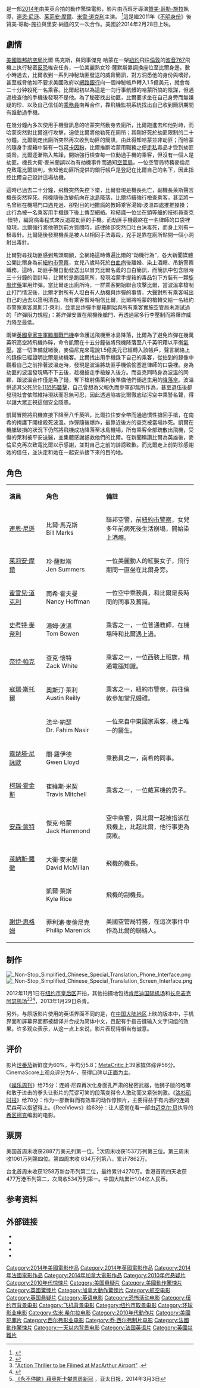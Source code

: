 {{noteta
|T=zh-cn:空中营救;zh-tw:空中救援;zh-hk:直航殺機;
|G1=Movie
|G2=Show
|1=zh-cn:米歇尔·道克瑞;zh-hk:米雪·道克利;zh-tw:蜜雪兒·道克瑞;
|2=zh-cn:露皮塔·尼永奥;zh-tw:露琵塔·尼詠歐;zh-hk:雷碧達·尼安高;
|3=zh-hk:贊美·哥勒-施拉;zh-cn:佐米·希尔拉;zh-tw:豪梅·寇勒特-瑟拉;
|4=zh-hk:茱莉安·摩亞;zh-cn:朱利安·摩尔;zh-tw:茱莉安·摩爾;
|5=zh-hk:里安·納遜;zh-cn:连姆·尼森;zh-tw:連恩·尼遜;
|6=zh-cn:空中营救;zh-tw:空中救援;zh-hk:直航殺機;
}}
{{Infobox film
| name = 空中救援
| original_name = ''{{lang|en|Non-Stop}}''
| image = Non-Stop2014Poster.jpg
| alt =
| caption = 美國海報
| director = [[豪梅·寇勒特-瑟拉|豪梅·寇勒特-瑟拉]]
| producer = [[Joel_Silver|Joel Silver]]<br>Alex Heineman<br>Steve Richards<br>Andrew Rona
| writer = Christopher Roach<br>John W. Richardson
| starring = [[連恩·尼遜|連恩·尼遜]]<br>[[茱莉安·摩爾|茱莉安·摩爾]]<br>[[米雪·道克利|米雪·道克利]]<br>[[史考特·麥奈利|史考特·麥奈利]] <br>[[Corey_Stoll|Corey Stoll]]
| music = [[John_Ottman|John Ottman]]
| cinematography = Flavio Martínez Labiano
| editing = [[Jim_May|Jim May]]
| studio = [[Silver_Pictures|Silver Pictures]]<br>[[StudioCanal|StudioCanal]]<br>[[LoveFilm|LoveFilm]]
| distributor = [[環球影業|環球影業]]
| released = {{Film date|2014|01|27|[[巴黎|巴黎]]|2014|02|26|法國|2014|02|28|美國|2014|03|14|臺灣|2014|09|19|中國大陸}}
| runtime = 106分鐘
| country = {{UK}}<br>{{FRA}}<br>{{USA}}
| language = 英語<br>法語
| budget = $5000萬美元
| gross = $2.22億美元<ref>{{cite web |url=http://www.boxofficemojo.com/movies/?page=main&id=nonstop.htm |title=Non-Stop (2014) |publisher=[[Box_Office_Mojo|Box Office Mojo]] |date=2014-04-14 |accessdate=2014-04-16 |archive-date=2019-01-06 |archive-url=https://web.archive.org/web/20190106055221/https://www.boxofficemojo.com/movies/?page=main&id=nonstop.htm |dead-url=no }}</ref>
| cn_name = 空中营救
| hk_name = 直航殺機
| tw_name = 空中救援
}}
{{作品名稱|name=''Non-Stop''|hk=直航殺機|tw=空中救援|cn=空中营救}}是一部[[2014年電影|2014年]]由美英合拍的動作驚悚電影，影片由西班牙導演[[贊美·哥勒施拉|贊美·哥勒-施拉]]執導，[[連恩·尼遜|連恩·尼遜]]、[[茱莉安·摩爾|茱莉安·摩爾]]、[[米雪·道克利|米雪·道克利]]主演。 <ref name="collider-synopsis">{{cite web |publisher=Collider.com |last=Chitwood |first=Adam |title=First Synopsis for Director Jaume Collet-Serra's NON-STOP Starring Liam Neeson |url=http://collider.com/non-stop-synopsis-liam-neeson/209053 |date=2012-11-08 |accessdate=2012-12-11 |deadurl=yes |archiveurl=https://web.archive.org/web/20121211012945/http://collider.com/non-stop-synopsis-liam-neeson/209053 |archivedate=2012年12月11日 |df= }}</ref>這是繼2011年《[[不明身份|不明身份]]》後贊美·哥勒-施拉與里安·納遜的又一次合作。美國於2014年2月28日上映。

==劇情== 
[[美國聯邦航空總署|美國聯邦航空局]]{{link-en|聯邦空警|Federal Air Marshal Service}}比爾·馬克斯，與同事傑克·哈蒙在一架[[紐約|紐約]]飛往[[倫敦|倫敦]]的[[波音767|波音767]]飛機上执行秘密[[反恐|反恐]]維安任务，一位美麗熟女珍·薩默斯靠調換座位至比爾身邊。數小時過去，比爾收到一系列神秘劫匪發送的威脅簡訊，對方洞悉他的身份與嗜好，甚至威脅他如不要求美國政府以[[網路銀行|網路銀行]]向一個神秘帳戶轉入1.5億美元，就會每二十分钟殺死一名乘客。比爾起初以為這是一向行事骯髒的哈蒙所搞的陰謀，但通過檢查他的手機後發現不是他。為了秘密找出劫匪，比爾要求坐在自己身旁而無嫌疑的珍、以及自己信任的[[空中乘务员|乘務員]]南希合作，靠飛機監視系統找出自己收到簡訊期間有誰動過手機。

在幾分鐘內多次使用手機發訊息的哈蒙突然動身去廁所，比爾跑進去和他對峙，而哈蒙突然對比爾進行攻擊，迫使比爾將他勒死在廁所；其剛好死於劫匪限制的二十分鐘。比爾剛走出廁所突然再次收到劫匪的簡訊，由此得知哈蒙並非劫匪；而哈蒙的隨身手提箱中裝有一包[[可卡因|可卡因粉]]，比爾推斷哈蒙用職務之便[[走私|走私]]毒品才受到劫匪威脅。比爾逐漸陷入焦躁，開始強行檢查每一位動過手機的乘客，但沒有一個人是劫匪。機長大衛·麥米蘭誤以為有劫機事件而通知[[空中運輸管理局|空管局]]，一位空管局特務麥倫尼克致電比爾談判，告知他劫匪所提供的銀行帳戶是登記在比爾自己的名下，因此指控比爾自己設計這場劫機。

這時已過去二十分鐘，飛機突然失控下墜，比爾發現是機長死亡，副機長萊斯聲言機長突然猝死。飛機隨後改變航向在[[冰島|冰島]]降落，比爾持續強行檢查乘客，甚至將一名曾經在機場門口遇見過、卻對目的地撒謊的教師乘客湯姆·波溫四處推推搡搡；此行為被一名乘客用手機錄下後上傳至網絡。珍結識一位坐在頭等艙的技術員查克·懷特，編寫病毒程式來反追蹤劫匪的手機。而劫匪手機最終在一名律師的口袋裡發現，比爾強行將他帶到前方質問時，該律師卻突然口吐白沫毒死，而身上別有一根毒針。比爾隨後發現機長是被人以相同手法毒殺，兇手是靠在廁所鉆開一個小洞射出毒針。

比爾對尋找劫匪感到焦頭爛額，全網絡這時傳遍比爾的“劫機行為”，各大新聞媒體公開比爾身為前[[紐約市警察局|紐約市警察]]，女兒八歲時死於[[白血病|白血病]]後離婚、染上酒癮、吊銷警察職務。這時，劫匪手機自動發送出以冒充比爾名義的自白簡訊，而簡訊中包含限時三十分鐘的倒計時，比爾於是跑回廁所，發現哈蒙手提箱的毒品包下方裝有一顆[[黑索金|旋風炸藥]]軍用炸彈。當比爾走出廁所時，一群乘客開始聯合攻擊比爾，當波溫拿槍制止打鬥情況後，比爾才對所有人坦白有人劫機與炸彈的事情，大聲對所有乘客喊出自己的過去以證明清白。所有乘客暫時相信比爾，比爾將哈蒙的槍轉交給一名紐約市警察乘客奧斯汀·萊利，並拿出炸彈手提箱開始與所有乘客實施空管局未測試過的「炸彈阻力規程」：將炸彈安置在飛機後艙門，再透過眾多行李壓制而將爆炸威力降至最低。

兩架[[英國皇家空軍|英國皇家空軍]][[颱風戰鬥機|颱風戰鬥機]]奉命護送飛機至冰島降落，比爾為了避免炸彈在幾萬英呎高空將飛機炸碎，命令凱爾在十五分鐘後將飛機降落至八千英呎藉以平衡[[氣壓|氣壓]]。當一切準備就緒後，麥倫尼克來電說1.5億美元已經轉入該帳戶，聲言網絡上的錄像已經證明比爾是劫機客。比爾找出用手機錄下自己的乘客，從拍到的錄像中觀看自己之前拎著波溫走時，發現是波溫將劫匪手機偷偷塞進律師的口袋裡。身為劫匪的波溫發現瞞不下去後，趁機搶走手槍躲入後方。而查克同時身為波溫的同夥，跟波溫合作僅是為了錢，奪下槍射傷萊利後準備他們倆逃生用的[[降落傘|降落傘]]。波溫供述其父死於[[九一一袭击事件|9·11恐怖襲擊]]，自己曾想為父報仇而參軍卻無所作為，甚至退伍後都發現社會依然維持現狀而忍無可忍，因此透過陷害比爾徹底玷污空中乘警名聲，得以讓大眾正視這個安全隱患。

凱爾冒險將飛機直接下降至八千英呎，比爾拉住安全帶而通過慣性搶回手槍，在南希的掩護下開槍殺死波溫。炸彈隨後爆炸，最靠近後方的查克被當場炸死。凱爾在機艙破損的狀況下仍然將飛機成功降落至冰島機場，所有乘客全部疏散出飛機，受傷的萊利被平安送醫，並集體感謝拯救他們的比爾。在新聞稱讚比爾為英雄後，麥倫尼克再次致電比爾以示感謝，並對自己之前的誹謗致歉。而比爾走上前對珍感謝她的信任，並決定和她在一起安排接下來的目的地。

==角色==
{|class="wikitable" width="60%" style="font-size:89%;"
|- style="background:cornflowerblue; color:white" align=center
|style="width:6%"|'''演員'''
|style="width:6%"|'''角色'''
|style="width:15%"|'''備註'''
|-align=center 
|[[連恩·尼遜|連恩·尼遜]] || 比爾·馬克斯<br/>Bill Marks || 聯邦空警，前[[紐約市警察|紐約市警察]]，女兒多年前病死後生活崩塌，開始染上酒癮。
|-align=center 
|[[茱莉安·摩爾|茱莉安·摩爾]] || 珍·薩默斯<br/>Jen Summers || 一位美麗動人的紅髮女子，飛行期間一直坐在比爾身旁。
|-align=center 
|[[米雪·道克利|蜜雪兒·道克利]] || 南希·霍夫曼<br/>Nancy Hoffman || 一位空中乘務員，和比爾是長時間的同事及舊識。
|-align=center 
|[[史考特·麥奈利|史考特·麥奈利]] || 湯姆·波溫<br/>Tom Bowen || 乘客之一，一位普通教師，在機場時和比爾遇上過。
|-align=center 
|[[内特·帕克|奈特·帕克]] || 查克·懷特<br/>Zack White || 乘客之一，一位西裝上班族，精通電腦知識。
|-align=center 
|[[寇瑞·斯托爾|寇瑞·斯托爾]] || 奧斯汀·萊利<br/>Austin Reilly || 乘客之一，紐約市警察，前往倫敦參加堂兄婚禮。
|-align=center 
|{{link-en|奧瑪·麥特拉|Omar Metwally}} || 法辛·納瑟<br/>Dr. Fahim Nasir || 一位來自中東國家乘客，機上唯一的醫生。
|-align=center 
|[[露琵塔·尼詠歐|露琵塔·尼詠歐]] || 關·羅伊德<br/>Gwen Lloyd || 乘務員之一，南希的同事。
|-align=center 
|[[柯瑞·霍金斯|柯瑞·霍金斯]] || 崔維斯·米契<br/>Travis Mitchell || 乘客之一，一位戴耳機的男子。
|-align=center 
|[[安森·蒙特|安森·蒙特]] || 傑克·哈蒙<br/>Jack Hammond || 空中乘警，與比爾一起被指派在飛機上，比起比爾，他行事更為腐敗。
|-align=center 
|[[萊納斯·羅徹|萊納斯·羅徹]] || 大衛·麥米蘭<br/>David McMillan || 飛機的機長。
|-align=center 
|{{link-en|傑森·巴特勒·哈納|Jason Butler Harner}} || 凱爾·萊斯<br/>Kyle Rice || 飛機的副機長。
|-align=center 
|[[謝伊·惠格姆|謝伊·惠格姆]] || 菲利浦·麥倫尼克<br/>Phillip Marenick || 美國空管局特務，在這次事件中作為比爾的聯絡人。

|}

==制作==

[[File:_Non-Stop_Simplified_Chinese_Special_Translation_Phone_Interface.png|left]]
[[File:_Non-Stop_Simplified_Chinese_Special_Translation_Screen_Interface.png|left]]

2012年11月1日在[[纽约市|纽约市]][[皇后区|皇后区]]开拍，其他拍摄地包括[[肯尼迪国际机场|肯尼迪国际机场]]和[[长岛麦克阿瑟机场|长岛麦克阿瑟机场]]<ref>{{cite web |url=http://www.onlocationvacations.com/2012/12/10/non-stop-starring-liam-neeson-filming-in-nyc/?utm_source=feedburner&utm_medium=email&utm_campaign=Feed%3A+olv+%28On+Location+Vacations%29 |title=‘Non-Stop’, starring Liam Neeson, filming in NYC |publisher=onlocationvacations.com |date=2012-12-10 |accessdate=2012-12-11 |archive-date=2021-01-17 |archive-url=https://web.archive.org/web/20210117122249/https://onlocationvacations.com/2012/12/10/non-stop-starring-liam-neeson-filming-in-nyc/?utm_source=feedburner&utm_medium=email&utm_campaign=Feed%3A+olv+%28On+Location+Vacations%29 |dead-url=yes }}</ref><ref>[http://fios1news.com/longisland/node/24928#.UiQ1qzbmWIp "Action Thriller to be Filmed at MacArthur Airport"] {{webarchive|url=https://web.archive.org/web/20131017045148/http://fios1news.com/longisland/node/24928 |date=2013-10-17 }}.</ref><ref>{{cite news |work=The Hollywood Reporter |url=http://www.hollywoodreporter.com/heat-vision/silver-pictures-picks-up-remake-397581 |date=2012-12-04 |title=Silver Pictures Picks Up Remake Rights to French Heist Film 'Le Convoyeur' (Exclusive) |accessdate=2012-12-14 |archive-date=2020-11-28 |archive-url=https://web.archive.org/web/20201128083900/https://www.hollywoodreporter.com/heat-vision/silver-pictures-picks-up-remake-397581 |dead-url=no }}</ref>，2013年1月29日杀青。

另外，与原版影片使用的英语界面不同的是，在[[中国大陆地区|中国大陆地区]]上映的版本中，手机界面和屏幕界面都被翻译并合成为简体中文，且配有手指击键输入文字词组的效果。许多观众表示，从这一点上来说，影片表现得相当有诚意。

== 评价 ==
影片[[烂番茄|烂番茄]]新鲜度为60%，平均分5.8；[[MetaCritic|MetaCritic]]上39家媒体综评56分。CinemaScore上观众评分为A-，获得口碑以正面为主。

《[[娱乐周刊|娱乐周刊]]》给75分：连姆·尼森再次化身面孔严肃的秘密武器，他狮子版的咆哮和敢于进击的拳头让影片的荒谬可笑的段落变得令人激动而又紧张刺激。《[[洛杉矶时报|洛杉矶时报]]》给70分：作为一部新鲜而有效率的动作惊悚片，主要得益于有内涵的连姆尼森可以指望得上。《ReelViews》给63分：让人感觉在看一部由[[迈克尔·贝|迈克尔·贝]]执导的[[希区柯克|希区柯克]]编剧的电影。

== 票房 ==
美国首周末收获2887万美元列第一位。<ref>[http://www.apdnews.com/news/72914.html 《永不停歇》藉奥斯卡攀票房新冠] {{webarchive|url=https://web.archive.org/web/20160304142809/http://www.apdnews.com/news/72914.html |date=2016-03-04 }}，亚太日报，2014年3月3日</ref>次周末收获1537万列第三位。第三周末收1061万列第四位。第四周末收 634万列第八，累计7862万。

台北首周末收获1258万新台币列第二位，最终累计4270万。香港首周四天收获477万港币列第二，次周收534万列第一。中国大陆累计1.04亿人民币。

{{start box}}
{{succession prize box|《[[樂高玩電影|樂高玩電影]]》|《[[300勇士：帝国崛起|300勇士：帝国崛起]]》|[[2014年美國週末票房冠軍|2014年美國週末票房冠軍]]|第9周}}
{{succession prize box | 《[[300勇士：帝国崛起|戰狼300：帝國崛起]]》 |《[[挪亞：滅世啟示|挪亞：滅世啟示]]》 | {{flagicon|HK}}[[2014年香港一週票房冠軍|2014年香港一週票房冠軍]]| 第11週<small>（3月17日至3月23日）}}
{{end box}}

==参考资料==
{{Refs|2}}

==外部链接==
*{{Douban|title=空中营救}}
*{{Mtime|183090|空中营救}}
*{{IMDb title|2024469}}
*{{rottentomatoes|non_stop_2013}}

{{Jaume Collet-Serra}}
{{DEFAULTSORT:Non-Stop}}
[[Category:2014年美國電影作品|Category:2014年美國電影作品]]
[[Category:2014年英國電影作品|Category:2014年英國電影作品]]
[[Category:2014年法國電影作品|Category:2014年法國電影作品]]
[[Category:2014年加拿大電影作品|Category:2014年加拿大電影作品]]
[[Category:2010年代悬疑片|Category:2010年代悬疑片]]
[[Category:2010年代惊悚片|Category:2010年代惊悚片]]
[[Category:美国悬疑片|Category:美国悬疑片]]
[[Category:美國動作驚悚片|Category:美國動作驚悚片]]
[[Category:英國驚悚片|Category:英國驚悚片]]
[[Category:加拿大動作驚悚片|Category:加拿大動作驚悚片]]
[[Category:航空电影|Category:航空电影]]
[[Category:英国悬疑片|Category:英国悬疑片]]
[[Category:英语电影|Category:英语电影]]
[[Category:恐怖活动电影|Category:恐怖活动电影]]
[[Category:纽约市背景电影|Category:纽约市背景电影]]
[[Category:飞机背景电影|Category:飞机背景电影]]
[[Category:纽约市取景电影|Category:纽约市取景电影]]
[[Category:环球影业电影|Category:环球影业电影]]
[[Category:佐米·希尔拉电影|Category:佐米·希尔拉电影]]
[[Category:2010年代動作片|Category:2010年代動作片]]
[[Category:美國犯罪片|Category:美國犯罪片]]
[[Category:西尔弗影业电影|Category:西尔弗影业电影]]
[[Category:乔·西尔弗制片电影|Category:乔·西尔弗制片电影]]
[[Category:法國動作驚悚片|Category:法國動作驚悚片]]
[[Category:一天以内背景电影|Category:一天以内背景电影]]
[[Category:法国英语片|Category:法国英语片]]
[[Category:英國災難片|Category:英國災難片]]